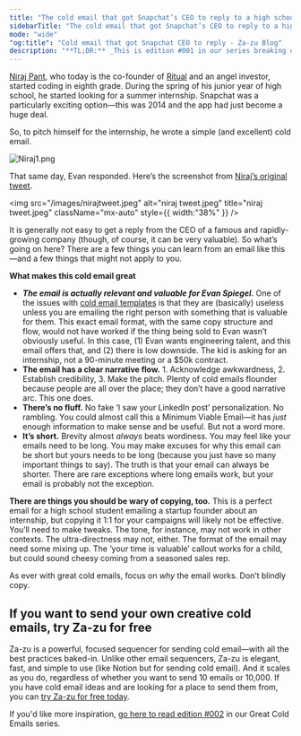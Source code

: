 ```yaml
---
title: "The cold email that got Snapchat’s CEO to reply to a high school programmer"
sidebarTitle: "The cold email that got Snapchat’s CEO to reply to a high school programmer"
mode: "wide"
"og:title": "Cold email that got Snapchat CEO to reply - Za-zu Blog"
description: "**TL;DR:** _This is edition #001 in our series breaking down great cold emails. In this edition, a high schooler sends a short cold email to Evan Spiegel, Snapchat’s CEO, and gets a positive same-day reply. Below we’ll show you the email and what you can learn from it._"
---
```


[Niraj Pant](https://niraj.io/), who today is the co-founder of [Ritual](https://ritual.com/) and an angel investor, started coding in eighth grade. During the spring of his junior year of high school, he started looking for a summer internship. Snapchat was a particularly exciting option—this was 2014 and the app had just become a huge deal.

So, to pitch himself for the internship, he wrote a simple (and excellent) cold email.

<img
  src="/images/Niraj1.png"
  alt="Niraj1.png"
  title="Niraj1.png"
  className="mx-auto"
/>

That same day, Evan responded. Here’s the screenshot from [Niraj’s original tweet](https://x.com/niraj/status/1209553717034401793?lang=en).

<img
  src="/images/nirajtweet.jpeg"
  alt="niraj tweet.jpeg"
  title="niraj tweet.jpeg"
  className="mx-auto"
  style={{ width:"38%" }}
/>

It is generally not easy to get a reply from the CEO of a famous and rapidly-growing company (though, of course, it can be very valuable). So what’s going on here? There are a few things you can learn from an email like this—and a few things that might not apply to you.

**What makes this cold email great**

- **_The email is actually relevant and valuable for Evan Spiegel._** One of the issues with [cold email templates](/handbook/writing-great-emails) is that they are (basically) useless unless you are emailing the right person with something that is valuable for them. This exact email format, with the same copy structure and flow, would not have worked if the thing being sold to Evan wasn’t obviously useful. In this case, (1) Evan wants engineering talent, and this email offers that, and (2) there is low downside. The kid is asking for an internship, not a 90-minute meeting or a \$50k contract.
- **The email has a clear narrative flow.** 1. Acknowledge awkwardness, 2. Establish credibility, 3. Make the pitch. Plenty of cold emails flounder because people are all over the place; they don’t have a good narrative arc. This one does.
- **There’s no fluff.** No fake ‘I saw your LinkedIn post’ personalization. No rambling. You could almost call this a Minimum Viable Email—it has _just_ enough information to make sense and be useful. But not a word more.
- **It’s short.** Brevity almost _always_ beats wordiness. You may feel like your emails need to be long. You may make excuses for why this email can be short but yours needs to be long (because you just have so many important things to say). The truth is that your email can always be shorter. There are rare exceptions where long emails work, but your email is probably not the exception.

**There are things you should be wary of copying, too.** This is a perfect email for a high school student emailing a startup founder about an internship, but copying it 1:1 for your campaigns will likely not be effective. You’ll need to make tweaks. The tone, for instance, may not work in other contexts. The ultra-directness may not, either. The format of the email may need some mixing up. The ‘your time is valuable’ callout works for a child, but could sound cheesy coming from a seasoned sales rep.

As ever with great cold emails, focus on _why_ the email works. Don’t blindly copy.

## If you want to send your own creative cold emails, try Za-zu for free

Za-zu is a powerful, focused sequencer for sending cold email—with all the best practices baked-in. Unlike other email sequencers, Za-zu is elegant, fast, and simple to use (like Notion but for sending cold email). And it scales as you do, regardless of whether you want to send 10 emails or 10,000. If you have cold email ideas and are looking for a place to send them from, you can [try Za-zu for free today](https://www.za-zu.com/). 

If you'd like more inspiration, [go here to read edition #002](/great-cold-emails-calacanis) in our Great Cold Emails series.